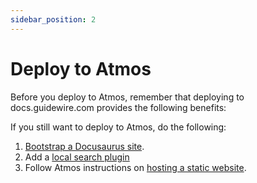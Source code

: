 ```yaml
---
sidebar_position: 2
---
```


# Deploy to Atmos

Before you deploy to Atmos, remember that deploying to docs.guidewire.com
provides the following benefits:


<Benefits />

If you still want to deploy to Atmos, do the following:

1. [Bootstrap a Docusaurus site](https://docusaurus.io/docs/installation).
1. Add a
   [local search plugin](https://docusaurus.io/docs/search#using-local-search)
1. Follow Atmos instructions on
   [hosting a static website](https://atmos.internal.guidewire.net/docs/dev/cookbook-static-website).
